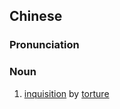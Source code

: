 ==Chinese==
{{zh-forms|s=刑讯}}

===Pronunciation===
{{zh-pron
|m=xíngxùn
|c=jing4 seon3
|mn=qz,xm,zz:hêng-sìn
|cat=n
}}

===Noun===
{{zh-noun}}

# [[inquisition]] by [[torture]]